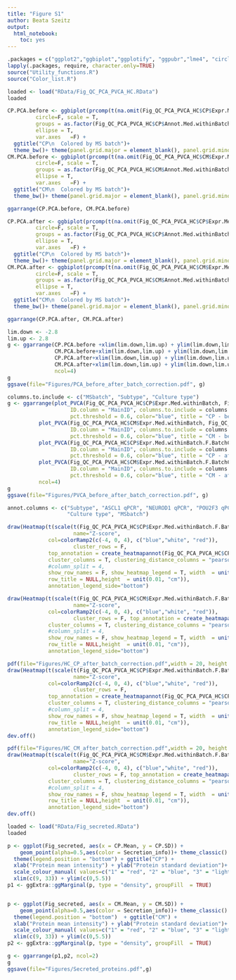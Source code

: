 ```yaml
---
title: "Figure S1"
author: Beata Szeitz
output:
  html_notebook:
    toc: yes
---
```


```r
.packages = c("ggplot2","ggbiplot","ggplotify", "ggpubr","lme4", "circlize","ComplexHeatmap", "patchwork","pvca","Biobase")
lapply(.packages, require, character.only=TRUE)
source("Utility_functions.R")
source("Color_list.R")
```
 

```r
loaded <- load("RData/Fig_QC_PCA_PVCA_HC.RData")
loaded
```



```r

CP.PCA.before <- ggbiplot(prcomp(t(na.omit(Fig_QC_PCA_PVCA_HC$CP$Expr.Med.withinBatch))),
         circle=F, scale = T, 
         groups = as.factor(Fig_QC_PCA_PVCA_HC$CP$Annot.Med.withinBatch[,"MSbatch"]),
         ellipse = T,
         var.axes	=F) + 
  ggtitle("CP\n  Colored by MS batch")+
  theme_bw()+ theme(panel.grid.major = element_blank(), panel.grid.minor = element_blank())
CM.PCA.before <- ggbiplot(prcomp(t(na.omit(Fig_QC_PCA_PVCA_HC$CM$Expr.Med.withinBatch))),
         circle=F, scale = T, 
         groups = as.factor(Fig_QC_PCA_PVCA_HC$CM$Annot.Med.withinBatch[,"MSbatch"]),
         ellipse = T,
         var.axes	=F) + 
  ggtitle("CM\n  Colored by MS batch")+
  theme_bw()+ theme(panel.grid.major = element_blank(), panel.grid.minor = element_blank())

ggarrange(CP.PCA.before, CM.PCA.before)

```



```r

CP.PCA.after <- ggbiplot(prcomp(t(na.omit(Fig_QC_PCA_PVCA_HC$CP$Expr.Med.withinBatch.F.BatchCorr))),
         circle=F, scale = T, 
         groups = as.factor(Fig_QC_PCA_PVCA_HC$CP$Annot.Med.withinBatch[,"MSbatch"]),
         ellipse = T,
         var.axes	=F) + 
  ggtitle("CP\n  Colored by MS batch")+
  theme_bw()+ theme(panel.grid.major = element_blank(), panel.grid.minor = element_blank())
CM.PCA.after <- ggbiplot(prcomp(t(na.omit(Fig_QC_PCA_PVCA_HC$CM$Expr.Med.withinBatch.F.BatchCorr))),
         circle=F, scale = T, 
         groups = as.factor(Fig_QC_PCA_PVCA_HC$CM$Annot.Med.withinBatch[,"MSbatch"]),
         ellipse = T,
         var.axes	=F) + 
  ggtitle("CM\n  Colored by MS batch")+
  theme_bw()+ theme(panel.grid.major = element_blank(), panel.grid.minor = element_blank())

ggarrange(CP.PCA.after, CM.PCA.after)

```





```r
lim.down <- -2.8
lim.up <- 2.8
g <- ggarrange(CP.PCA.before +xlim(lim.down,lim.up) + ylim(lim.down,lim.up) + xlab("PC1 (16.2% explained var.)") + ylab("PC2 (14.1% explained var.)"), 
               CM.PCA.before+xlim(lim.down,lim.up) + ylim(lim.down,lim.up)+ xlab("PC1 (18.4% explained var.)") + ylab("PC2 (13.8% explained var.)"),
               CP.PCA.after+xlim(lim.down,lim.up) + ylim(lim.down,lim.up)+ xlab("PC1 (16.8% explained var.)") + ylab("PC2 (14.8% explained var.)"),
               CM.PCA.after+xlim(lim.down,lim.up) + ylim(lim.down,lim.up)+ xlab("PC1 (18.7% explained var.)") + ylab("PC2 (14.4% explained var.)"), 
               ncol=4)
g
ggsave(file="Figures/PCA_before_after_batch_correction.pdf", g)
```



```r
columns.to.include <- c("MSbatch", "Subtype", "Culture type")
g <- ggarrange(plot_PVCA(Fig_QC_PCA_PVCA_HC$CP$Expr.Med.withinBatch, Fig_QC_PCA_PVCA_HC$CP$Annot.Med.withinBatch, 
                    ID.column = "MainID", columns.to.include = columns.to.include, 
                    pct.threshold = 0.6, color="blue", title = "CP - before batch correction"),
          plot_PVCA(Fig_QC_PCA_PVCA_HC$CM$Expr.Med.withinBatch, Fig_QC_PCA_PVCA_HC$CM$Annot.Med.withinBatch, 
                    ID.column = "MainID", columns.to.include = columns.to.include, 
                    pct.threshold = 0.6, color="blue", title = "CM - before batch correction"),
          plot_PVCA(Fig_QC_PCA_PVCA_HC$CP$Expr.Med.withinBatch.F.BatchCorr, Fig_QC_PCA_PVCA_HC$CP$Annot.Med.withinBatch, 
                    ID.column = "MainID", columns.to.include = columns.to.include, 
                    pct.threshold = 0.6, color="blue", title = "CP - after batch correction"),
          plot_PVCA(Fig_QC_PCA_PVCA_HC$CM$Expr.Med.withinBatch.F.BatchCorr, Fig_QC_PCA_PVCA_HC$CM$Annot.Med.withinBatch, 
                    ID.column = "MainID", columns.to.include = columns.to.include, 
                    pct.threshold = 0.6, color="blue", title = "CM - after batch correction"),
          ncol=4)
g
ggsave(file="Figures/PVCA_before_after_batch_correction.pdf", g)
```


```r
annot.columns <- c("Subtype", "ASCL1 qPCR", "NEUROD1 qPCR", "POU2F3 qPCR", "YAP1 qPCR", "Cell line origin",
                   "Culture type", "MSbatch")

draw(Heatmap(t(scale(t(Fig_QC_PCA_PVCA_HC$CP$Expr.Med.withinBatch.F.BatchCorr))), 
                     name="Z-score",
             col=colorRamp2(c(-4, 0, 4), c("blue","white", "red")),
                     cluster_rows = F, 
             top_annotation = create_heatmapannot(Fig_QC_PCA_PVCA_HC$CP$Annot.Med.withinBatch, annot.columns, colorlist), 
             cluster_columns = T, clustering_distance_columns = "pearson",
             #column_split = 4, 
             show_row_names = F, show_heatmap_legend = T, width  = unit(40, "cm"),
             row_title = NULL,height  = unit(0.01, "cm")),
             annotation_legend_side="bottom")

draw(Heatmap(t(scale(t(Fig_QC_PCA_PVCA_HC$CM$Expr.Med.withinBatch.F.BatchCorr))), 
                     name="Z-score",
             col=colorRamp2(c(-4, 0, 4), c("blue","white", "red")),
                     cluster_rows = F, top_annotation = create_heatmapannot(Fig_QC_PCA_PVCA_HC$CM$Annot.Med.withinBatch, annot.columns, colorlist), 
             cluster_columns = T, clustering_distance_columns = "pearson",
             #column_split = 4, 
             show_row_names = F, show_heatmap_legend = T, width  = unit(40, "cm"),
             row_title = NULL,height  = unit(0.01, "cm")),
             annotation_legend_side="bottom")

```


```r

pdf(file="Figures/HC_CP_after_batch_correction.pdf",width = 20, height = 8)
draw(Heatmap(t(scale(t(Fig_QC_PCA_PVCA_HC$CP$Expr.Med.withinBatch.F.BatchCorr))), 
                     name="Z-score",
             col=colorRamp2(c(-4, 0, 4), c("blue","white", "red")),
                     cluster_rows = F, 
             top_annotation = create_heatmapannot(Fig_QC_PCA_PVCA_HC$CP$Annot.Med.withinBatch, annot.columns, colorlist), 
             cluster_columns = T, clustering_distance_columns = "pearson",
             #column_split = 4, 
             show_row_names = F, show_heatmap_legend = T, width  = unit(40, "cm"),
             row_title = NULL,height  = unit(0.01, "cm")),
             annotation_legend_side="bottom")
dev.off()

pdf(file="Figures/HC_CM_after_batch_correction.pdf",width = 20, height = 8)
draw(Heatmap(t(scale(t(Fig_QC_PCA_PVCA_HC$CM$Expr.Med.withinBatch.F.BatchCorr))), 
                     name="Z-score",
             col=colorRamp2(c(-4, 0, 4), c("blue","white", "red")),
                     cluster_rows = F, top_annotation = create_heatmapannot(Fig_QC_PCA_PVCA_HC$CM$Annot.Med.withinBatch, annot.columns, colorlist), 
             cluster_columns = T, clustering_distance_columns = "pearson",
             #column_split = 4, 
             show_row_names = F, show_heatmap_legend = T, width  = unit(40, "cm"),
             row_title = NULL,height  = unit(0.01, "cm")),
             annotation_legend_side="bottom")
dev.off()


```



```r
loaded <- load("RData/Fig_secreted.RData")
loaded
```


```r


p <- ggplot(Fig_secreted, aes(x = CP.Mean, y = CP.SD)) +
    geom_point(alpha=0.5,aes(color = Secretion_info))+ theme_classic() + 
  theme(legend.position = "bottom") + ggtitle("CP") + 
  xlab("Protein mean intensity") + ylab("Protein standard deviation")+
  scale_colour_manual( values=c("1" = "red", "2" = "blue", "3" = "lightgreen", "4" = "grey"))+
  xlim(c(9, 33)) + ylim(c(0,5.5))
p1 <- ggExtra::ggMarginal(p, type = "density", groupFill  = TRUE)


p <- ggplot(Fig_secreted, aes(x = CM.Mean, y = CM.SD)) +
    geom_point(alpha=0.5,aes(color = Secretion_info))+ theme_classic() + 
  theme(legend.position = "bottom")  + ggtitle("CM") + 
  xlab("Protein mean intensity") + ylab("Protein standard deviation")+
  scale_colour_manual( values=c("1" = "red", "2" = "blue", "3" = "lightgreen", "4" = "grey"))+
  xlim(c(9, 33)) + ylim(c(0,5.5))
p2 <- ggExtra::ggMarginal(p, type = "density", groupFill  = TRUE)

g <- ggarrange(p1,p2, ncol=2)
g
ggsave(file="Figures/Secreted_proteins.pdf",g)

```







